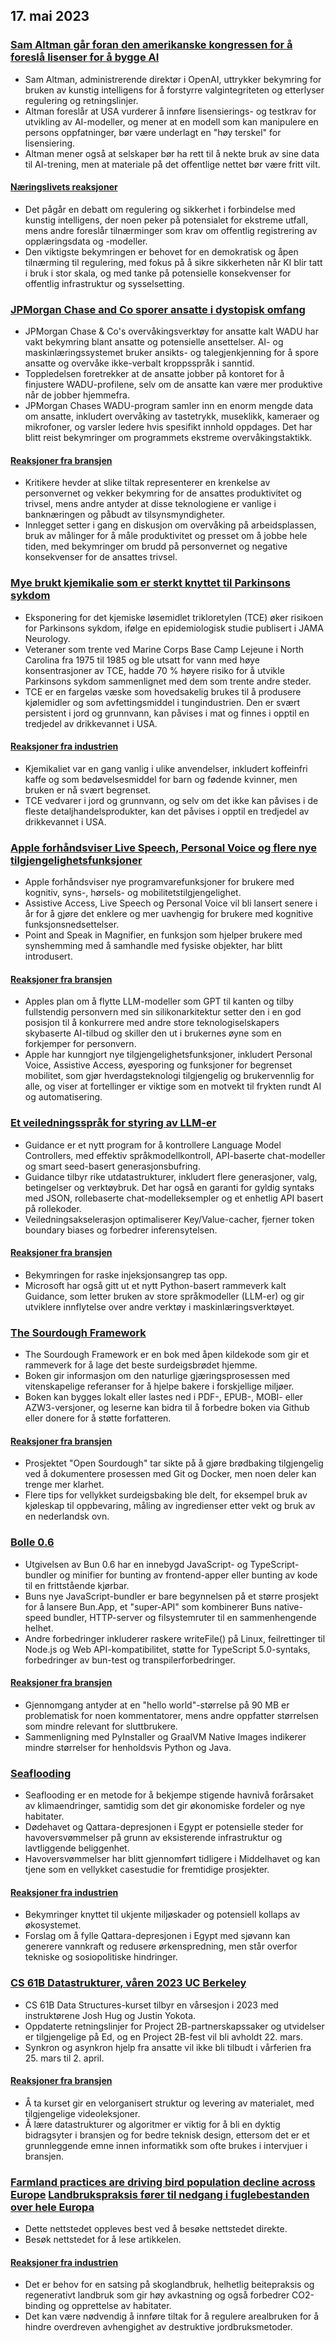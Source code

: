 

<CallToAction />

<Steps>

## 17. mai 2023

### [Sam Altman går foran den amerikanske kongressen for å foreslå lisenser for å bygge AI](https://www.reuters.com/technology/openai-chief-goes-before-us-congress-propose-licenses-building-ai-2023-05-16/)

- Sam Altman, administrerende direktør i OpenAI, uttrykker bekymring for bruken av kunstig intelligens for å forstyrre valgintegriteten og etterlyser regulering og retningslinjer.
- Altman foreslår at USA vurderer å innføre lisensierings- og testkrav for utvikling av AI-modeller, og mener at en modell som kan manipulere en persons oppfatninger, bør være underlagt en "høy terskel" for lisensiering.
- Altman mener også at selskaper bør ha rett til å nekte bruk av sine data til AI-trening, men at materiale på det offentlige nettet bør være fritt vilt.

#### [Næringslivets reaksjoner](http://news.ycombinator.com/item?id=35960125)

- Det pågår en debatt om regulering og sikkerhet i forbindelse med kunstig intelligens, der noen peker på potensialet for ekstreme utfall, mens andre foreslår tilnærminger som krav om offentlig registrering av opplæringsdata og -modeller.
- Den viktigste bekymringen er behovet for en demokratisk og åpen tilnærming til regulering, med fokus på å sikre sikkerheten når KI blir tatt i bruk i stor skala, og med tanke på potensielle konsekvenser for offentlig infrastruktur og sysselsetting.

### [JPMorgan Chase and Co sporer ansatte i dystopisk omfang](https://old.reddit.com/r/antiwork/comments/13ijhae/came_back_to_a_post_here_but_it_was_removed_from/)

- JPMorgan Chase & Co's overvåkingsverktøy for ansatte kalt WADU har vakt bekymring blant ansatte og potensielle ansettelser. AI- og maskinlæringssystemet bruker ansikts- og talegjenkjenning for å spore ansatte og overvåke ikke-verbalt kroppsspråk i sanntid.
- Toppledelsen foretrekker at de ansatte jobber på kontoret for å finjustere WADU-profilene, selv om de ansatte kan være mer produktive når de jobber hjemmefra.
- JPMorgan Chases WADU-program samler inn en enorm mengde data om ansatte, inkludert overvåking av tastetrykk, museklikk, kameraer og mikrofoner, og varsler ledere hvis spesifikt innhold oppdages. Det har blitt reist bekymringer om programmets ekstreme overvåkingstaktikk.

#### [Reaksjoner fra bransjen](http://news.ycombinator.com/item?id=35959865)

- Kritikere hevder at slike tiltak representerer en krenkelse av personvernet og vekker bekymring for de ansattes produktivitet og trivsel, mens andre antyder at disse teknologiene er vanlige i banknæringen og påbudt av tilsynsmyndigheter.
- Innlegget setter i gang en diskusjon om overvåking på arbeidsplassen, bruk av målinger for å måle produktivitet og presset om å jobbe hele tiden, med bekymringer om brudd på personvernet og negative konsekvenser for de ansattes trivsel.

### [Mye brukt kjemikalie som er sterkt knyttet til Parkinsons sykdom](https://www.science.org/content/article/widely-used-chemical-strongly-linked-parkinson-s-disease)

- Eksponering for det kjemiske løsemidlet trikloretylen (TCE) øker risikoen for Parkinsons sykdom, ifølge en epidemiologisk studie publisert i JAMA Neurology.
- Veteraner som trente ved Marine Corps Base Camp Lejeune i North Carolina fra 1975 til 1985 og ble utsatt for vann med høye konsentrasjoner av TCE, hadde 70 % høyere risiko for å utvikle Parkinsons sykdom sammenlignet med dem som trente andre steder.
- TCE er en fargeløs væske som hovedsakelig brukes til å produsere kjølemidler og som avfettingsmiddel i tungindustrien. Den er svært persistent i jord og grunnvann, kan påvises i mat og finnes i opptil en tredjedel av drikkevannet i USA.

#### [Reaksjoner fra industrien](http://news.ycombinator.com/item?id=35960018)

- Kjemikaliet var en gang vanlig i ulike anvendelser, inkludert koffeinfri kaffe og som bedøvelsesmiddel for barn og fødende kvinner, men bruken er nå svært begrenset.
- TCE vedvarer i jord og grunnvann, og selv om det ikke kan påvises i de fleste detaljhandelsprodukter, kan det påvises i opptil en tredjedel av drikkevannet i USA.

### [Apple forhåndsviser Live Speech, Personal Voice og flere nye tilgjengelighetsfunksjoner](https://www.apple.com/newsroom/2023/05/apple-previews-live-speech-personal-voice-and-more-new-accessibility-features/)

- Apple forhåndsviser nye programvarefunksjoner for brukere med kognitiv, syns-, hørsels- og mobilitetstilgjengelighet.
- Assistive Access, Live Speech og Personal Voice vil bli lansert senere i år for å gjøre det enklere og mer uavhengig for brukere med kognitive funksjonsnedsettelser.
- Point and Speak in Magnifier, en funksjon som hjelper brukere med synshemming med å samhandle med fysiske objekter, har blitt introdusert.

#### [Reaksjoner fra bransjen](http://news.ycombinator.com/item?id=35960663)

- Apples plan om å flytte LLM-modeller som GPT til kanten og tilby fullstendig personvern med sin silikonarkitektur setter den i en god posisjon til å konkurrere med andre store teknologiselskapers skybaserte AI-tilbud og skiller den ut i brukernes øyne som en forkjemper for personvern.
- Apple har kunngjort nye tilgjengelighetsfunksjoner, inkludert Personal Voice, Assistive Access, øyesporing og funksjoner for begrenset mobilitet, som gjør hverdagsteknologi tilgjengelig og brukervennlig for alle, og viser at fortellinger er viktige som en motvekt til frykten rundt AI og automatisering.

### [Et veiledningsspråk for styring av LLM-er](https://github.com/microsoft/guidance)

- Guidance er et nytt program for å kontrollere Language Model Controllers, med effektiv språkmodellkontroll, API-baserte chat-modeller og smart seed-basert generasjonsbufring.
- Guidance tilbyr rike utdatastrukturer, inkludert flere generasjoner, valg, betingelser og verktøybruk. Det har også en garanti for gyldig syntaks med JSON, rollebaserte chat-modelleksempler og et enhetlig API basert på rollekoder.
- Veiledningsakselerasjon optimaliserer Key/Value-cacher, fjerner token boundary biases og forbedrer inferensytelsen.

#### [Reaksjoner fra bransjen](http://news.ycombinator.com/item?id=35963936)

- Bekymringen for raske injeksjonsangrep tas opp.
- Microsoft har også gitt ut et nytt Python-basert rammeverk kalt Guidance, som letter bruken av store språkmodeller (LLM-er) og gir utviklere innflytelse over andre verktøy i maskinlæringsverktøyet.

### [The Sourdough Framework](https://github.com/hendricius/the-sourdough-framework)

- The Sourdough Framework er en bok med åpen kildekode som gir et rammeverk for å lage det beste surdeigsbrødet hjemme.
- Boken gir informasjon om den naturlige gjæringsprosessen med vitenskapelige referanser for å hjelpe bakere i forskjellige miljøer.
- Boken kan bygges lokalt eller lastes ned i PDF-, EPUB-, MOBI- eller AZW3-versjoner, og leserne kan bidra til å forbedre boken via Github eller donere for å støtte forfatteren.

#### [Reaksjoner fra bransjen](http://news.ycombinator.com/item?id=35961590)

- Prosjektet "Open Sourdough" tar sikte på å gjøre brødbaking tilgjengelig ved å dokumentere prosessen med Git og Docker, men noen deler kan trenge mer klarhet.
- Flere tips for vellykket surdeigsbaking ble delt, for eksempel bruk av kjøleskap til oppbevaring, måling av ingredienser etter vekt og bruk av en nederlandsk ovn.

### [Bolle 0.6](https://bun.sh/blog/bun-v0.6.0)

- Utgivelsen av Bun 0.6 har en innebygd JavaScript- og TypeScript-bundler og minifier for bunting av frontend-apper eller bunting av kode til en frittstående kjørbar.
- Buns nye JavaScript-bundler er bare begynnelsen på et større prosjekt for å lansere Bun.App, et "super-API" som kombinerer Buns native-speed bundler, HTTP-server og filsystemruter til en sammenhengende helhet.
- Andre forbedringer inkluderer raskere writeFile() på Linux, feilrettinger til Node.js og Web API-kompatibilitet, støtte for TypeScript 5.0-syntaks, forbedringer av bun-test og transpilerforbedringer.

#### [Reaksjoner fra bransjen](http://news.ycombinator.com/item?id=35965483)

- Gjennomgang antyder at en "hello world"-størrelse på 90 MB er problematisk for noen kommentatorer, mens andre oppfatter størrelsen som mindre relevant for sluttbrukere.
- Sammenligning med PyInstaller og GraalVM Native Images indikerer mindre størrelser for henholdsvis Python og Java.

### [Seaflooding](https://unchartedterritories.tomaspueyo.com/p/seaflooding)

- Seaflooding er en metode for å bekjempe stigende havnivå forårsaket av klimaendringer, samtidig som det gir økonomiske fordeler og nye habitater.
- Dødehavet og Qattara-depresjonen i Egypt er potensielle steder for havoversvømmelser på grunn av eksisterende infrastruktur og lavtliggende beliggenhet.
- Havoversvømmelser har blitt gjennomført tidligere i Middelhavet og kan tjene som en vellykket casestudie for fremtidige prosjekter.

#### [Reaksjoner fra industrien](http://news.ycombinator.com/item?id=35957814)

- Bekymringer knyttet til ukjente miljøskader og potensiell kollaps av økosystemet.
- Forslag om å fylle Qattara-depresjonen i Egypt med sjøvann kan generere vannkraft og redusere ørkenspredning, men står overfor tekniske og sosiopolitiske hindringer.

### [CS 61B Datastrukturer, våren 2023 UC Berkeley](https://sp23.datastructur.es/)

- CS 61B Data Structures-kurset tilbyr en vårsesjon i 2023 med instruktørene Josh Hug og Justin Yokota.
- Oppdaterte retningslinjer for Project 2B-partnerskapssaker og utvidelser er tilgjengelige på Ed, og en Project 2B-fest vil bli avholdt 22. mars.
- Synkron og asynkron hjelp fra ansatte vil ikke bli tilbudt i vårferien fra 25. mars til 2. april.

#### [Reaksjoner fra bransjen](http://news.ycombinator.com/item?id=35957811)

- Å ta kurset gir en velorganisert struktur og levering av materialet, med tilgjengelige videoleksjoner.
- Å lære datastrukturer og algoritmer er viktig for å bli en dyktig bidragsyter i bransjen og for bedre teknisk design, ettersom det er et grunnleggende emne innen informatikk som ofte brukes i intervjuer i bransjen.

### [Farmland practices are driving bird population decline across Europe](https://www.pnas.org/doi/full/10.1073/pnas.2216573120) [Landbrukspraksis fører til nedgang i fuglebestanden over hele Europa](https://www.pnas.org/doi/full/10.1073/pnas.2216573120)

- Dette nettstedet oppleves best ved å besøke nettstedet direkte.
- Besøk nettstedet for å lese artikkelen.

#### [Reaksjoner fra industrien](http://news.ycombinator.com/item?id=35958876)

- Det er behov for en satsing på skoglandbruk, helhetlig beitepraksis og regenerativt landbruk som gir høy avkastning og også forbedrer CO2-binding og opprettelse av habitater.
- Det kan være nødvendig å innføre tiltak for å regulere arealbruken for å hindre overdreven avhengighet av destruktive jordbruksmetoder.

</Steps>
